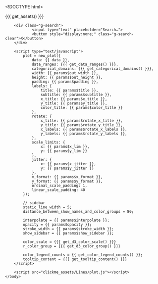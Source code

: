 <!DOCTYPE html>
<html>
    <head>
        <meta http-equiv="Content-Type" content="text/html; charset=utf-8"/>
        <base target="_blank"> <!-- open all links on a new tab -->

        <title>{{{ params$title }}}</title>

        {{{ get_assets() }}}

        <style>
            text{
                font-family: {{{ params$font }}};
            }
        </style>
    </head>

    <body>

        <div class="g-search">
                <input type="text" placeholder="Search…">
                <button style="display:none;" class="g-search-clear">X</button>
        </div>

        <script type="text/javascript">
            plot = new_plot({
                data: {{ data }},
                data_ranges: {{{ get_data_ranges() }}},
                categorical_domains: {{{ get_categorical_domains() }}},
                width: {{ params$out_width }},
                height: {{ params$out_height }},
                padding: {{ params$padding }},
                labels: {
                    title: {{ params$title }},
                    subtitle: {{ params$subtitle }},
                    x_title: {{ params$x_title }},
                    y_title: {{ params$y_title }},
                    color_title: {{ params$color_title }}
                },
                rotate: {
                    x_title: {{ params$rotate_x_title }},
                    y_title: {{ params$rotate_y_title }},
                    x_labels: {{ params$rotate_x_labels }},
                    y_labels: {{ params$rotate_y_labels }},
                },
                scale_limits: {
                    x: {{ params$x_lim }},
                    y: {{ params$y_lim }}
                },
                jitter: {
                    x: {{ params$x_jitter }},
                    y: {{ params$y_jitter }}
                },
                x_format: {{ params$x_format }},
                y_format: {{ params$y_format }},
                ordinal_scale_padding: 1,
                linear_scale_padding: 40
            });

            // sidebar
            static_line_width = 5;
            distance_between_show_names_and_color_groups = 80;

            interpolate = {{ params$interpolate }};
            opacity = {{ params$opacity }};
            stroke_width = {{ params$stroke_width }};
            show_sidebar = {{ params$show_sidebar }};

            color_scale = {{{ get_d3_color_scale() }}}
            r_color_group = {{{ get_d3_color_group() }}}

            color_legend_counts = {{ get_color_legend_counts() }};
            tooltip_content = {{{ get_tooltip_content() }}}
        </script>

        <script src="clickme_assets/Lines/plot.js"></script>
    </body>
</html>

